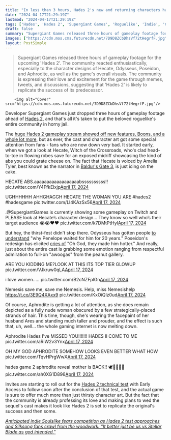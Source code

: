 ```yaml
---
title: "In less than 3 hours, Hades 2's new and returning characters have already put the entire fandom in horny jail"
date: "2024-04-17T21:29:19Z"
lastmod: "2024-04-17T21:29:19Z"
tags: ['Hades', 'Hades 2', 'Supergiant Games', 'Roguelike', 'Indie', 'Character Design', 'Gaming Community', 'Thirst']
draft: false
summary: "Supergiant Games released three hours of gameplay footage for the upcoming 'Hades 2'. The community reacted enthusiastically, especially to the character designs of Hecate, Odysseus, Poseidon, and Aphrodite, as well as the game's overall visuals. The community is expressing their love and excitement for the game through memes, tweets, and discussions, suggesting that 'Hades 2' is likely to replicate the success of its predecessor."
images: ["https://cdn.mos.cms.futurecdn.net/7D9D8ZCbDhsVf72tHegrfF.jpg"]
layout: PostSimple
---
```

> Supergiant Games released three hours of gameplay footage for the upcoming 'Hades 2'. The community reacted enthusiastically, especially to the character designs of Hecate, Odysseus, Poseidon, and Aphrodite, as well as the game's overall visuals. The community is expressing their love and excitement for the game through memes, tweets, and discussions, suggesting that 'Hades 2' is likely to replicate the success of its predecessor.


        <img alt="Cover" src="https://cdn.mos.cms.futurecdn.net/7D9D8ZCbDhsVf72tHegrfF.jpg"/>
        
Developer Supergiant Games just dropped three hours of gameplay footage ahead of [Hades 2](https://www.gamesradar.com/hades-2-guide/), and that's all it's taken to put the beloved roguelike's entire community in horny jail.

The [huge Hades 2 gameplay stream showed off new features, Boons, and a whole lot more](https://www.gamesradar.com/hades-2-gets-a-huge-gameplay-stream-out-of-nowhere-devs-reveal-new-features-characters-boons-and-more-in-the-roguelike-sequel-ahead-of-its-technical-test/), but as ever, the cast and character art got some special attention from fans - fans who are now down *very* bad. It started early, when we got a look at Hecate, Witch of the Crossroads, who's clad head-to-toe in flowing robes save for an exposed midriff showcasing the kind of abs you could grate cheese on. The fact that Hecate is voiced by Amelia Tyler, best known as the narrator in [Baldur's Gate 3](https://www.gamesradar.com/baldurs-gate-3-guide/), is just icing on the cake. 

HECATE ABS.aaaaaaaaaaaaaaaaaabssssssssss!! pic.twitter.com/Y4FfkEIxjp[April 17, 2024](https://twitter.com/axl99/status/1780646593211068776)

UGHHHHHH AHHGHAGGH HECATE THE WOMAN YOU ARE #hades2 #hadesgame pic.twitter.com/Ll4KAzSx56[April 17, 2024](https://twitter.com/colllrose/status/1780686690106892632)

.@SupergiantGames is currently showing some gameplay on Twitch and PLEASE look at Hecate’s character design… They know so well who’s their target audience 😭😭❤️❤️ pic.twitter.com/k7DMtPtHyl[April 17, 2024](https://twitter.com/StardustAndTea/status/1780663831108202989)

But hey, the thirst-fest didn't stop there. Odysseus has gotten people [to understand](https://www.reddit.com/r/HadesTheGame/comments/1c6gkyg/from_the_stream/l00t9pr/) "why Penelope waited for him for 20 years." Poseidon's redesign has elicited [cries of](https://www.reddit.com/r/HadesTheGame/comments/1c6g8yx/screenshot_i_took_from_the_dev_stream_just_now/l010fut/) "Oh God, they made him hotter." And really, just about the entire cast is grabbing some emotion ranging from respectful admiration to full-on "awoogas" from the peanut gallery.

ARE YOU KIDDING ME?LOOK AT THIS ITS TOP TIER GLOWUP pic.twitter.com/VJkruw0qLA[April 17, 2024](https://twitter.com/sophkat7/status/1780661186695954485)

i love women..... pic.twitter.com/B2cNZFplGn[April 17, 2024](https://twitter.com/belllmonts/status/1780663680507507170)

Nemesis save me, save me Nemesis. Help, miss Nemesishelp https://t.co/3E9Q4XAxx9 pic.twitter.com/KxOiQIz0ud[April 17, 2024](https://twitter.com/Randanopterix/status/1780666684904501537)

Of course, Aphrodite is getting a lot of attention, as she does remain depicted as a fully nude woman obscured by a few strategically-placed strands of hair. This time, though, she's wearing the facepaint of her husband Ares and standing much taller and prouder, and the effect is such that, uh, well… the whole gaming internet is now melting down. 

Aphrodite Hades I've MISSED YOU!!!!!!! HADES II COME TO ME pic.twitter.com/aRiW2v3Ynx[April 17, 2024](https://twitter.com/mbrleigh/status/1780654732790657248)

OH MY GOD APHRODITE SOMEHOW LOOKS EVEN BETTER WHAT HOW pic.twitter.com/TqvHPrgWwX[April 17, 2024](https://twitter.com/pinknishii/status/1780675308556808264)

hades game 2 aphrodite reveal mother is BACK!! 🕊️🫧🐚💖🦢 pic.twitter.com/ah0XG1D896[April 17, 2024](https://twitter.com/iemmaspook/status/1780656354039865634)

Invites are starting to roll out for the [Hades 2 technical test](https://www.gamesradar.com/hades-2-technical-test-sign-up-access/) with Early Access to follow soon after the conclusion of that test, and the actual game is sure to offer much more than just thirsty character art. But the fact that the community is already professing its love and making plans to wed the sequel's cast makes it look like Hades 2 is set to replicate the original's success and then some.

[<em>Anticipated indie Soulslike fears competition as Hades 2 test approaches and Silksong fans crawl from the woodwork: "It better just be us vs Stellar Blade as god intended."</em>](https://www.gamesradar.com/anticipated-indie-soulslike-fears-competition-as-hades-2-test-approaches-and-silksong-fans-crawl-from-the-woodwork-it-better-just-be-us-vs-stellar-blade-as-god-intended/)
        